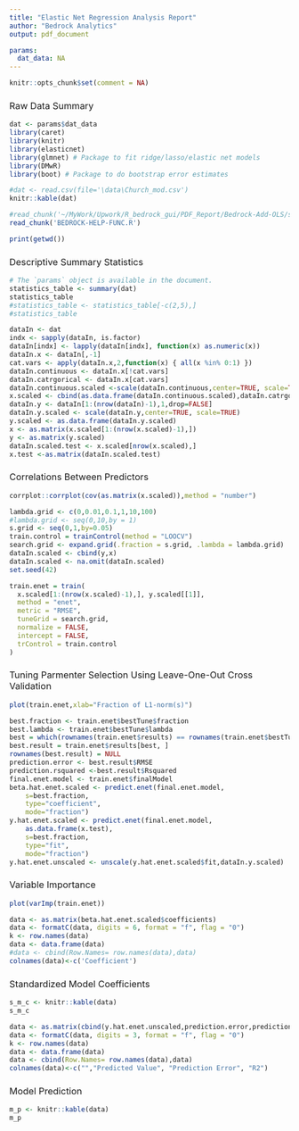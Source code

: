 ```yaml
---
title: "Elastic Net Regression Analysis Report"
author: "Bedrock Analytics"
output: pdf_document 

params:
  dat_data: NA
---
```

<style type="text/css">

h1.title {
  font-size: 24px;
  font-weight: normal;
}
h3 {
  font-weight:normal;
}
.reveal section img { 
  background:none; 
  border:none; 
  box-shadow:none; 
  }
</style>

```r
knitr::opts_chunk$set(comment = NA)
```
### Raw Data Summary
```r
dat <- params$dat_data
library(caret)
library(knitr)
library(elasticnet)
library(glmnet) # Package to fit ridge/lasso/elastic net models
library(DMwR)
library(boot) # Package to do bootstrap error estimates

#dat <- read.csv(file='\data\Church_mod.csv')
knitr::kable(dat)

#read_chunk('~/MyWork/Upwork/R_bedrock_gui/PDF_Report/Bedrock-Add-OLS/src/BEDROCK-ELASTICNET-LARS_TRIMMED.R')
read_chunk('BEDROCK-HELP-FUNC.R')

```
```r
print(getwd())
```
### Descriptive Summary Statistics
```r
# The `params` object is available in the document.
statistics_table <- summary(dat)
statistics_table
#statistics_table <- statistics_table[-c(2,5),]
#statistics_table
```


```r
dataIn <- dat
indx <- sapply(dataIn, is.factor)
dataIn[indx] <- lapply(dataIn[indx], function(x) as.numeric(x))
dataIn.x <- dataIn[,-1]
cat.vars <- apply(dataIn.x,2,function(x) { all(x %in% 0:1) })
dataIn.continuous <- dataIn.x[!cat.vars]
dataIn.catrgorical <- dataIn.x[cat.vars]
dataIn.continuous.scaled <-scale(dataIn.continuous,center=TRUE, scale=TRUE)
x.scaled <- cbind(as.data.frame(dataIn.continuous.scaled),dataIn.catrgorical)
dataIn.y <- dataIn[1:(nrow(dataIn)-1),1,drop=FALSE]
dataIn.y.scaled <- scale(dataIn.y,center=TRUE, scale=TRUE)
y.scaled <- as.data.frame(dataIn.y.scaled)
x <- as.matrix(x.scaled[1:(nrow(x.scaled)-1),])
y <- as.matrix(y.scaled)
dataIn.scaled.test <- x.scaled[nrow(x.scaled),]
x.test <-as.matrix(dataIn.scaled.test)
```

### Correlations Between Predictors
```r
corrplot::corrplot(cov(as.matrix(x.scaled)),method = "number")
```

```r
lambda.grid <- c(0,0.01,0.1,1,10,100)
#lambda.grid <- seq(0,10,by = 1)
s.grid <- seq(0,1,by=0.05)
train.control = trainControl(method = "LOOCV")
search.grid <- expand.grid(.fraction = s.grid, .lambda = lambda.grid)
dataIn.scaled <- cbind(y,x)
dataIn.scaled <- na.omit(dataIn.scaled)
set.seed(42)

train.enet = train(
  x.scaled[1:(nrow(x.scaled)-1),], y.scaled[[1]],
  method = "enet",
  metric = "RMSE",
  tuneGrid = search.grid,
  normalize = FALSE,
  intercept = FALSE,
  trControl = train.control
)
```

### Tuning Parmenter Selection Using Leave-One-Out Cross Validation
```r
plot(train.enet,xlab="Fraction of L1-norm(s)")
```


```r


best.fraction <- train.enet$bestTune$fraction
best.lambda <- train.enet$bestTune$lambda
best = which(rownames(train.enet$results) == rownames(train.enet$bestTune))
best.result = train.enet$results[best, ]
rownames(best.result) = NULL
prediction.error <- best.result$RMSE
prediction.rsquared <-best.result$Rsquared
final.enet.model <- train.enet$finalModel
beta.hat.enet.scaled <- predict.enet(final.enet.model,
    s=best.fraction,
    type="coefficient",
    mode="fraction")
y.hat.enet.scaled <- predict.enet(final.enet.model,
    as.data.frame(x.test),
    s=best.fraction,
    type="fit",
    mode="fraction")
y.hat.enet.unscaled <- unscale(y.hat.enet.scaled$fit,dataIn.y.scaled)

```
### Variable Importance
```r
plot(varImp(train.enet))
```

```r
data <- as.matrix(beta.hat.enet.scaled$coefficients)
data <- formatC(data, digits = 6, format = "f", flag = "0")
k <- row.names(data)
data <- data.frame(data)
#data <- cbind(Row.Names= row.names(data),data)
colnames(data)<-c('Coefficient')

```
### Standardized Model Coefficients
```r
s_m_c <- knitr::kable(data)
s_m_c
```

```r
data <- as.matrix(cbind(y.hat.enet.unscaled,prediction.error,prediction.rsquared))
data <- formatC(data, digits = 3, format = "f", flag = "0")
k <- row.names(data)
data <- data.frame(data)
data <- cbind(Row.Names= row.names(data),data)
colnames(data)<-c("","Predicted Value", "Prediction Error", "R2")
```

### Model Prediction
```r
m_p <- knitr::kable(data)
m_p
```